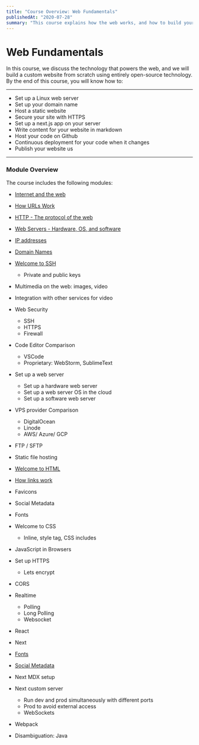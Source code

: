 ```yaml
---
title: "Course Overview: Web Fundamentals"
publishedAt: "2020-07-28"
summary: "This course explains how the web works, and how to build your own site"
---
```


# Web Fundamentals

In this course, we discuss the technology that powers the web, and we will build a custom website from scratch using entirely open-source technology. By the end of this course, you will know how to:

---

- Set up a Linux web server
- Set up your domain name
- Host a static website
- Secure your site with HTTPS
- Set up a next.js app on your server
- Write content for your website in markdown
- Host your code on Github
- Continuous deployment for your code when it changes
- Publish your website us

---

### Module Overview

The course includes the following modules:

- [Internet and the web](/internet-web)
- [How URLs Work](/url-anatomy)
- [HTTP - The protocol of the web](/http)
- [Web Servers - Hardware, OS, and software](/web-servers)
- [IP addresses](/ip-addresses)
- [Domain Names](/domain-names)
- [Welcome to SSH](/welcome-to-ssh)
  - Private and public keys
- Multimedia on the web: images, video
- Integration with other services for video
- Web Security
  - SSH
  - HTTPS
  - Firewall
- Code Editor Comparison
  - VSCode
  - Proprietary: WebStorm, SublimeText
- Set up a web server
  - Set up a hardware web server
  - Set up a web server OS in the cloud
  - Set up a software web server
- VPS provider Comparison
  - DigitalOcean
  - Linode
  - AWS/ Azure/ GCP
- FTP / SFTP
- Static file hosting
- [Welcome to HTML](/welcome-to-html)
- [How links work](/how-links-work)
- Favicons
- Social Metadata
- Fonts
- Welcome to CSS
  - Inline, style tag, CSS includes
- JavaScript in Browsers
- Set up HTTPS
  - Lets encrypt
- CORS
- Realtime
  - Polling
  - Long Polling
  - Websocket
- React
- Next
- [Fonts](/fonts)
- [Social Metadata](/social-metadata)

- Next MDX setup
- Next custom server
  - Run dev and prod simultaneously with different ports
  - Prod to avoid external access
  - WebSockets
- Webpack
- Disambiguation: Java
